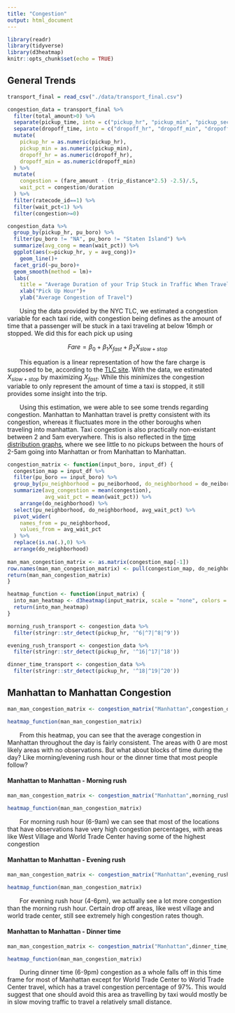 ```yaml
---
title: "Congestion"
output: html_document
---
```


```r
library(readr)
library(tidyverse)
library(d3heatmap)
knitr::opts_chunk$set(echo = TRUE)
```

## General Trends

```r
transport_final = read_csv("./data/transport_final.csv")

congestion_data = transport_final %>% 
  filter(total_amount>0) %>% 
  separate(pickup_time, into = c("pickup_hr", "pickup_min", "pickup_sec"), sep = ":") %>% 
  separate(dropoff_time, into = c("dropoff_hr", "dropoff_min", "dropoff_sec"), sep = ":") %>%  
  mutate(
    pickup_hr = as.numeric(pickup_hr),
    pickup_min = as.numeric(pickup_min),
    dropoff_hr = as.numeric(dropoff_hr),
    dropoff_min = as.numeric(dropoff_min)
  ) %>% 
  mutate(
    congestion = (fare_amount - (trip_distance*2.5) -2.5)/.5, 
    wait_pct = congestion/duration
  ) %>% 
  filter(ratecode_id==1) %>% 
  filter(wait_pct<1) %>% 
  filter(congestion>=0)

```

```r
congestion_data %>%  
  group_by(pickup_hr, pu_boro) %>%
  filter(pu_boro != "NA", pu_boro != "Staten Island") %>% 
  summarize(avg_cong = mean(wait_pct)) %>% 
  ggplot(aes(x=pickup_hr, y = avg_cong))+
    geom_line()+
  facet_grid(~pu_boro)+
  geom_smooth(method = lm)+
  labs(
    title = "Average Duration of your Trip Stuck in Traffic When Traveling to Manhattan")+
    xlab("Pick Up Hour")+
    ylab("Average Congestion of Travel")
```

<p>
<style>  
    p { text-indent: 2.0em;}  
</style>
  Using the data provided by the NYC TLC, we estimated a congestion variable for each taxi ride, with congestion being defines as the amount of time that a passenger will be stuck in a taxi traveling at below 16mph or stopped. We did this for each pick up using <center> $Fare = \beta_0+\beta_1X_{fast}+\beta_2X_{slow+stop}$ </center>
This equation is a linear representation of how the fare charge is supposed to be, according to the [TLC site](https://www1.nyc.gov/site/tlc/passengers/taxi-fare.page). With the data, we estimated $X_{slow+stop}$ by maximizing $X_{fast}$. While this minimizes the congestion variable to only represent the amount of time a taxi is stopped, it still provides some insight into the trip.

Using this estimation, we were able to see some trends regarding congestion. Manhattan to Manhattan travel is pretty consistent with its congestion, whereas it fluctuates more in the other boroughs when traveling into manhattan. Taxi congestion is also practically non-existant between 2 and 5am everywhere. This is also reflected in the [time distribution graphs](timedist.html), where we see little to no pickups between the hours of 2-5am going into Manhattan or from Manhattan to Manhattan.

</p>

```r
congestion_matrix <- function(input_boro, input_df) {
  congestion_map = input_df %>% 
  filter(pu_boro == input_boro) %>% 
  group_by(pu_neighborhood = pu_neiborhood, do_neighborhood = do_neiborhood) %>%  
  summarize(avg_congestion = mean(congestion),
            avg_wait_pct = mean(wait_pct)) %>% 
    arrange(do_neighborhood) %>% 
  select(pu_neighborhood, do_neighborhood, avg_wait_pct) %>% 
  pivot_wider(
    names_from = pu_neighborhood,
    values_from = avg_wait_pct
  ) %>% 
  replace(is.na(.),0) %>% 
  arrange(do_neighborhood) 
    
man_man_congestion_matrix <- as.matrix(congestion_map[-1])
row.names(man_man_congestion_matrix) <- pull(congestion_map, do_neighborhood)  
return(man_man_congestion_matrix)  
}

heatmap_function <- function(input_matrix) {
  into_man_heatmap <- d3heatmap(input_matrix, scale = "none", colors = "RdPu",  dendrogram = "none", Rowv = FALSE, Colv = FALSE) 
  return(into_man_heatmap)
}

morning_rush_transport <- congestion_data %>% 
  filter(stringr::str_detect(pickup_hr, '^6|^7|^8|^9'))

evening_rush_transport <- congestion_data %>% 
  filter(stringr::str_detect(pickup_hr, '^16|^17|^18'))

dinner_time_transport <- congestion_data %>% 
  filter(stringr::str_detect(pickup_hr, '^18|^19|^20'))

```

## Manhattan to Manhattan Congestion
```r
man_man_congestion_matrix <- congestion_matrix("Manhattan",congestion_data)

heatmap_function(man_man_congestion_matrix)
```
 
<p>
From this heatmap, you can see that the average congestion in Manhattan throughout the day is fairly consistent. The areas with 0 are most likely areas with no observations. But what about blocks of time during the day? Like morning/evening rush hour or the dinner time that most people follow?
</p>

#### Manhattan to Manhattan - Morning rush
```r
man_man_congestion_matrix <- congestion_matrix("Manhattan",morning_rush_transport)

heatmap_function(man_man_congestion_matrix)
```

For morning rush hour (6-9am) we can see that most of the locations that have observations have very high congestion percentages, with areas like West Village and World Trade Center having some of the highest congestion

#### Manhattan to Manhattan - Evening rush
```r
man_man_congestion_matrix <- congestion_matrix("Manhattan",evening_rush_transport)

heatmap_function(man_man_congestion_matrix)
```

For evening rush hour (4-6pm), we actually see a lot more congestion than the morning rush hour. Certain drop off areas, like west village and world trade center, still see extremely high congestion rates though.
 
#### Manhattan to Manhattan - Dinner time
```r
man_man_congestion_matrix <- congestion_matrix("Manhattan",dinner_time_transport)

heatmap_function(man_man_congestion_matrix)
```

During dinner time (6-9pm) congestion as a whole falls off in this time frame for most of Manhattan except for World Trade Center to World Trade Center travel, which has a travel congestion percentage of 97%. This would suggest that one should avoid this area as travelling by taxi would mostly be in slow moving traffic to travel a relatively small distance.
